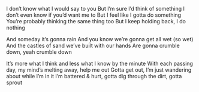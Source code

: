 I don’t know what I would say to you
But I’m sure I’d think of something
I don’t even know if you’d want me to
But I feel like I gotta do something
You’re probably thinking the same thing too
But I keep holding back, I do nothing

And someday it’s gonna rain
And you know we’re gonna get all wet (so wet)
And the castles of sand we’ve built with our hands
Are gonna crumble down, yeah crumble down

It’s more what I think and less what I know by the minute
With each passing day, my mind’s melting away, help me out
Gotta get out, I’m just wandering about while I’m in it
I’m battered & hurt, gotta dig through the dirt, gotta sprout
